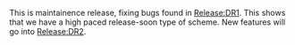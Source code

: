 This is maintainence release, fixing bugs found in [[Release:DR1]]. This shows that we have a high paced release-soon type of scheme. New features will go into [[Release:DR2]].